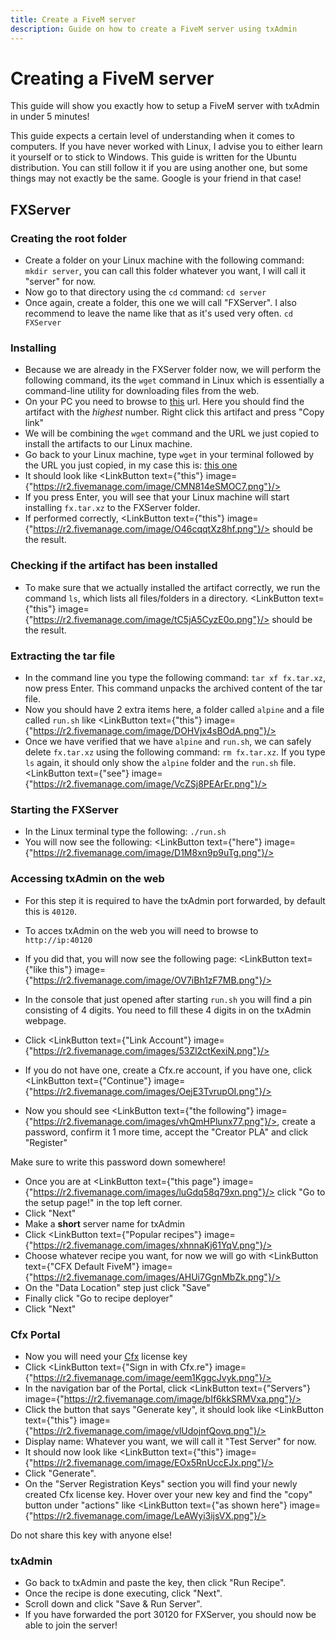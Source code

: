 ```yaml
---
title: Create a FiveM server
description: Guide on how to create a FiveM server using txAdmin
---
```




# Creating a FiveM server

This guide will show you exactly how to setup a FiveM server with txAdmin in under 5 minutes!

<Callout type="info">
This guide expects a certain level of understanding when it comes to computers. If you have never worked with Linux, I advise you to either learn it yourself or to stick to Windows.
</Callout>

<Callout type="warning">
This guide is written for the Ubuntu distribution. You can still follow it if you are using another one, but some things may not exactly be the same. Google is your friend in that case!
</Callout>

## FXServer

<Steps>

### Creating the root folder

- Create a folder on your Linux machine with the following command: `mkdir server`, you can call this folder whatever you want, I will call it "server" for now.
- Now go to that directory using the `cd` command: `cd server`
- Once again, create a folder, this one we will call "FXServer". I also recommend to leave the name like that as it's used very often. `cd FXServer`

### Installing 

- Because we are already in the FXServer folder now, we will perform the following command, its the `wget` command in Linux which is essentially a command-line utility for downloading files from the web.
- On your PC you need to browse to [this](https://runtime.fivem.net/artifacts/fivem/build_proot_linux/master/) url. Here you should find the artifact with the *highest* number. Right click this artifact and press "Copy link"
- We will be combining the `wget` command and the URL we just copied to install the artifacts to our Linux machine.
- Go back to your Linux machine, type `wget` in your terminal followed by the URL you just copied, in my case this is: [this one](https://runtime.fivem.net/artifacts/fivem/build_proot_linux/master/12846-0ec3c8f9f6e715e65beca971712384d0300a553a/fx.tar.xz)
- It should look like <LinkButton text={"this"} image={"https://r2.fivemanage.com/image/CMN814eSMOC7.png"}/>
- If you press Enter, you will see that your Linux machine will start installing `fx.tar.xz` to the FXServer folder.
- If performed correctly, <LinkButton text={"this"} image={"https://r2.fivemanage.com/image/O46cqqtXz8hf.png"}/> should be the result.

### Checking if the artifact has been installed
- To make sure that we actually installed the artifact correctly, we run the command `ls`, which lists all files/folders in a directory. <LinkButton text={"this"} image={"https://r2.fivemanage.com/image/tC5jA5CyzE0o.png"}/> should be the result.

### Extracting the tar file

- In the command line you type the following command: `tar xf fx.tar.xz`, now press Enter. This command unpacks the archived content of the tar file.
- Now you should have 2 extra items here, a folder called `alpine` and a file called `run.sh` like <LinkButton text={"this"} image={"https://r2.fivemanage.com/image/DOHVjx4sBOdA.png"}/>
- Once we have verified that we have `alpine` and `run.sh`, we can safely delete `fx.tar.xz` using the following command: `rm fx.tar.xz`. If you type `ls` again, it should only show the `alpine` folder and the `run.sh` file. <LinkButton text={"see"} image={"https://r2.fivemanage.com/image/VcZSj8PEArEr.png"}/>

### Starting the FXServer

- In the Linux terminal type the following: `./run.sh`
- You will now see the following: <LinkButton text={"here"} image={"https://r2.fivemanage.com/image/D1M8xn9p9uTg.png"}/>

### Accessing txAdmin on the web

- For this step it is required to have the txAdmin port forwarded, by default this is `40120`.
- To acces txAdmin on the web you will need to browse to `http://ip:40120`
- If you did that, you will now see the following page: <LinkButton text={"like this"} image={"https://r2.fivemanage.com/image/OV7iBh1zF7MB.png"}/>

- In the console that just opened after starting `run.sh` you will find a pin consisting of 4 digits. You need to fill these 4 digits in on the txAdmin webpage.
- Click <LinkButton text={"Link Account"} image={"https://r2.fivemanage.com/images/53Zl2ctKexiN.png"}/>
- If you do not have one, create a Cfx.re account, if you have one, click <LinkButton text={"Continue"} image={"https://r2.fivemanage.com/images/OejE3TvrupOI.png"}/>
- Now you should see <LinkButton text={"the following"} image={"https://r2.fivemanage.com/images/vhQmHPlunx77.png"}/>, create a password, confirm it 1 more time, accept the "Creator PLA" and click "Register"

<Callout type="warning">
Make sure to write this password down somewhere!
</Callout>

- Once you are at <LinkButton text={"this page"} image={"https://r2.fivemanage.com/images/luGdq58q79xn.png"}/> click "Go to the setup page!" in the top left corner.
- Click "Next"
- Make a **short** server name for txAdmin
- Click <LinkButton text={"Popular recipes"} image={"https://r2.fivemanage.com/images/xhnnaKj61YqV.png"}/>
- Choose whatever recipe you want, for now we will go with <LinkButton text={"CFX Default FiveM"} image={"https://r2.fivemanage.com/images/AHUi7GgnMbZk.png"}/>
- On the "Data Location" step just click "Save"
- Finally click "Go to recipe deployer"
- Click "Next"

### Cfx Portal

- Now you will need your [Cfx](https://portal.cfx.re) license key
- Click <LinkButton text={"Sign in with Cfx.re"} image={"https://r2.fivemanage.com/image/eem1KggcJvyk.png"}/>
- In the navigation bar of the Portal, click <LinkButton text={"Servers"} image={"https://r2.fivemanage.com/image/bIf6kkSRMVxa.png"}/>
- Click the button that says "Generate key", it should look like <LinkButton text={"this"} image={"https://r2.fivemanage.com/image/vlUdojnfQovq.png"}/>
- Display name: Whatever you want, we will call it "Test Server" for now.
- It should now look like <LinkButton text={"this"} image={"https://r2.fivemanage.com/image/EOx5RnUccEJx.png"}/>
- Click "Generate".
- On the "Server Registration Keys" section you will find your newly created Cfx license key. Hover over your new key and find the "copy" button under "actions" like <LinkButton text={"as shown here"} image={"https://r2.fivemanage.com/image/LeAWyi3ijsVX.png"}/>
<Callout type="warning">
Do not share this key with anyone else!
</Callout>

### txAdmin

- Go back to txAdmin and paste the key, then click "Run Recipe".
- Once the recipe is done executing, click "Next".
- Scroll down and click "Save & Run Server".
- If you have forwarded the port 30120 for FXServer, you should now be able to join the server!

</Steps>

